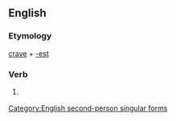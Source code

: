 ==English==

===Etymology===
[[crave]] + [[-est]]

===Verb===
{{en-verb form}}

# {{context|archaic|lang=en}} {{form of|Second-person singular simple present form|crave}}

[[Category:English second-person singular forms]]